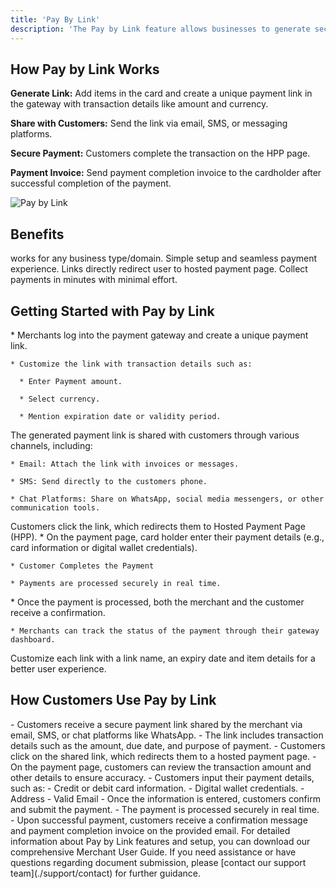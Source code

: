 ```yaml
---
title: 'Pay By Link'
description: 'The Pay by Link feature allows businesses to generate secure payment links and share them via email, SMS, or chat. It is an efficient solution for collecting payments without the need for a complete online storefront.'
---
```


## **How Pay by Link Works**

**Generate Link:** Add items in the card and create a unique payment link in the gateway with transaction details like amount and currency.

**Share with Customers:** Send the link via email, SMS, or messaging platforms.

**Secure Payment:** Customers complete the transaction on the HPP page.

**Payment Invoice:** Send payment completion invoice to the cardholder after successful completion of the payment.

![Pay by Link](/images/flows-PBL.svg)

## **Benefits**

<CardGroup>
  <Card title="Flexibility" icon="shuffle">
    works for any business type/domain.
  </Card>

  <Card title="Ease of Use" icon="mobile">
    Simple setup and seamless payment experience.
  </Card>

  <Card title="Security" icon="shield-check">
    Links directly redirect user to hosted payment page.
  </Card>

  <Card title="Quick Payments" icon="cart-shopping-fast">
    Collect payments in minutes with minimal effort.
  </Card>
</CardGroup>

## **Getting Started with Pay by Link**

<Steps>
  <Step title="Generate the Payment Link">
    * Merchants log into the payment gateway and create a unique payment link.

    * Customize the link with transaction details such as:

      * Enter Payment amount.

      * Select currency.

      * Mention expiration date or validity period.
  </Step>

  <Step title="Share the Link with Customers">
    The generated payment link is shared with customers through various channels, including:

    * Email: Attach the link with invoices or messages.

    * SMS: Send directly to the customers phone.

    * Chat Platforms: Share on WhatsApp, social media messengers, or other communication tools.
  </Step>

  <Step title="Customer Accesses the Link">
    Customers click the link, which redirects them to Hosted Payment Page (HPP).
  </Step>

  <Step title="Customer Completes the Payment">
    * On the payment page, card holder enter their payment details (e.g., card information or digital wallet credentials).

    * Customer Completes the Payment

    * Payments are processed securely in real time.
  </Step>

  <Step title="Transaction Confirmation">
    * Once the payment is processed, both the merchant and the customer receive a confirmation.

    * Merchants can track the status of the payment through their gateway dashboard.
  </Step>
</Steps>

<Tip>Customize each link with a link name, an expiry date and item details for a better user experience.</Tip>

## **How Customers Use Pay by Link**
<Steps>
  
  <Step title="Receive the Payment Link">
     - Customers receive a secure payment link shared by the merchant via email, SMS, or chat platforms like WhatsApp.  
   - The link includes transaction details such as the amount, due date, and purpose of payment. 
  </Step>
  
 <Step title="Click the Link">
    - Customers click on the shared link, which redirects them to a hosted payment page.  
  </Step>

<Step title="Review Transaction Details">
    - On the payment page, customers can review the transaction amount and other details to ensure accuracy.
  </Step>

<Step title="Enter Payment Information">
    - Customers input their payment details, such as:  
     - Credit or debit card information.  
     - Digital wallet credentials.  
     - Address
     - Valid Email 
  </Step>

<Step title="Complete the Payment">
   - Once the information is entered, customers confirm and submit the payment.  
   - The payment is processed securely in real time.  

  </Step>

<Step title="Receive Confirmation">
    - Upon successful payment, customers receive a confirmation message  and payment completion invoice on the provided email.
  </Step>
  
</Steps>


<Card title="Merchant User Guide" icon="store" href="/support/merchantguide">
    For detailed information about Pay by Link features and setup, you can download our comprehensive Merchant User Guide.
  </Card>

<Card title="Need Assistance?" icon="life-ring" href="/support/contact">
  If you need assistance or have questions regarding document submission, please [contact our support team](./support/contact) for further guidance.
</Card>